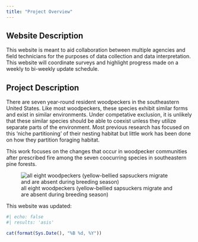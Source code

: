 ```yaml
---
title: "Project Overview"
---
```


## Website Description

This website is meant to aid collaboration between multiple agencies and field technicians for the purposes of data collection and data interpretation. This website will coordinate surveys and highlight progress made on a weekly to bi-weekly update schedule.



## Project Description

There are seven year-round resident woodpeckers in the southeastern United States. Like most woodpeckers, these species exhibit similar forms and exist in similar environments. Under competative exclusion, it is unlikely that these similar species should be able to coexist unless they utilize separate parts of the environment. Most previous research has focused on this 'niche partitioning' of their nesting habitat but little work has been done on how they partition foraging habitat. 

This work focuses on the changes that occur in woodpecker communities after prescribed fire among the seven coocurring species in southeastern pine forests.


![all eight woodpeckers (yellow-bellied sapsuckers migrate and are absent during breeding season)](docs\\data\\woodpeckers.png)

This website was updated:
```r
#| echo: false
#| results: 'asis'

cat(format(Sys.Date(), "%B %d, %Y"))

```

